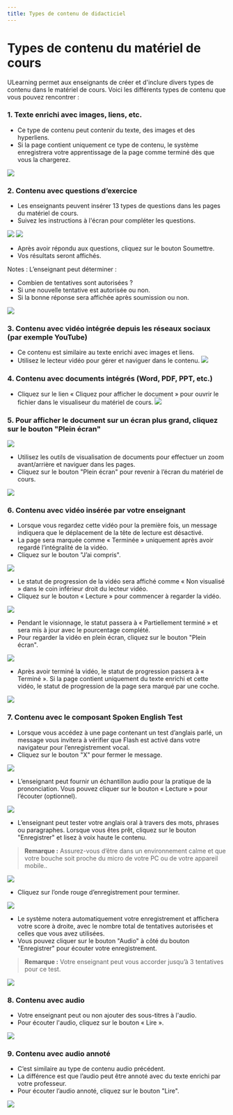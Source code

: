 ```yaml
--- 
title: Types de contenu de didacticiel
--- 
```




# Types de contenu du matériel de cours

ULearning permet aux enseignants de créer et d'inclure divers types de contenu dans le matériel de cours. Voici les différents types de contenu que vous pouvez rencontrer :
 
### 1. Texte enrichi avec images, liens, etc. 
 
 - Ce type de contenu peut contenir du texte, des images et des hyperliens.
 - Si la page contient uniquement ce type de contenu, le système enregistrera votre apprentissage de la page comme terminé dès que vous la chargerez.

![](/img/ulearning/student/courseware09.png)

 ### 2. Contenu avec questions d’exercice 
 
 - Les enseignants peuvent insérer 13 types de questions dans les pages du matériel de cours.
 - Suivez les instructions à l'écran pour compléter les questions.


![](/img/ulearning/student/courseware10.png)
![](/img/ulearning/student/courseware11.png)

 - Après avoir répondu aux questions, cliquez sur le bouton Soumettre.
 - Vos résultats seront affichés.
 
 Notes : L’enseignant peut déterminer :
 - Combien de tentatives sont autorisées ?
 - Si une nouvelle tentative est autorisée ou non.
 - Si la bonne réponse sera affichée après soumission ou non.


![](/img/ulearning/student/courseware12.png)

### 3. Contenu avec vidéo intégrée depuis les réseaux sociaux (par exemple YouTube)
 - Ce contenu est similaire au texte enrichi avec images et liens.
 - Utilisez le lecteur vidéo pour gérer et naviguer dans le contenu.
![](/img/ulearning/student/courseware13.png)


### 4. Contenu avec documents intégrés (Word, PDF, PPT, etc.)
 - Cliquez sur le lien « Cliquez pour afficher le document » pour ouvrir le fichier dans le visualiseur du matériel de cours.
![](/img/ulearning/student/courseware14.png)


### 5. Pour afficher le document sur un écran plus grand, cliquez sur le bouton "Plein écran"

![](/img/ulearning/student/courseware15.png)

 - Utilisez les outils de visualisation de documents pour effectuer un zoom avant/arrière et naviguer dans les pages.
 - Cliquez sur le bouton "Plein écran" pour revenir à l’écran du matériel de cours.

![](/img/ulearning/student/courseware16.png)

### 6. Contenu avec vidéo insérée par votre enseignant 
 
 - Lorsque vous regardez cette vidéo pour la première fois, un message indiquera que le déplacement de la tête de lecture est désactivé.
 - La page sera marquée comme « Terminée » uniquement après avoir regardé l’intégralité de la vidéo.
 - Cliquez sur le bouton "J’ai compris".


![](/img/ulearning/student/courseware17.png)

  - Le statut de progression de la vidéo sera affiché comme « Non visualisé » dans le coin inférieur droit du lecteur vidéo.
  - Cliquez sur le bouton « Lecture » pour commencer à regarder la vidéo.

![](/img/ulearning/student/courseware18.png)

 - Pendant le visionnage, le statut passera à « Partiellement terminé » et sera mis à jour avec le pourcentage complété.
 - Pour regarder la vidéo en plein écran, cliquez sur le bouton "Plein écran".

![](/img/ulearning/student/courseware19.png)
 - Après avoir terminé la vidéo, le statut de progression passera à « Terminé ».
Si la page contient uniquement du texte enrichi et cette vidéo, le statut de progression de la page sera marqué par une coche.

![](/img/ulearning/student/courseware20.png)

### 7. Contenu avec le composant Spoken English Test
 - Lorsque vous accédez à une page contenant un test d’anglais parlé, un message vous invitera à vérifier que Flash est activé dans votre navigateur pour l’enregistrement vocal.
 - Cliquez sur le bouton "X" pour fermer le message.

![](/img/ulearning/student/courseware21.png)

 - L’enseignant peut fournir un échantillon audio pour la pratique de la prononciation. Vous pouvez cliquer sur le bouton « Lecture » pour l’écouter (optionnel).

![](/img/ulearning/student/courseware22.png)

  - L’enseignant peut tester votre anglais oral à travers des mots, phrases ou paragraphes. Lorsque vous êtes prêt, cliquez sur le bouton "Enregistrer" et lisez à voix haute le contenu.
  > **Remarque :** Assurez-vous d’être dans un environnement calme et que votre bouche soit proche du micro de votre PC ou de votre appareil mobile..

![](/img/ulearning/student/courseware23.png)

  - Cliquez sur l’onde rouge d’enregistrement pour terminer.

![](/img/ulearning/student/courseware24.png)

  - Le système notera automatiquement votre enregistrement et affichera votre score à droite, avec le nombre total de tentatives autorisées et celles que vous avez utilisées.
  - Vous pouvez cliquer sur le bouton "Audio" à côté du bouton "Enregistrer" pour écouter votre enregistrement.

> **Remarque :** Votre enseignant peut vous accorder jusqu’à 3 tentatives pour ce test.

![](/img/ulearning/student/courseware25.png)

### 8. Contenu avec audio 
 - Votre enseignant peut ou non ajouter des sous-titres à l'audio.
 - Pour écouter l'audio, cliquez sur le bouton « Lire ».

![](/img/ulearning/student/courseware26.png)

### 9. Contenu avec audio annoté 
 - C’est similaire au type de contenu audio précédent.
 - La différence est que l’audio peut être annoté avec du texte enrichi par votre professeur.
 - Pour écouter l’audio annoté, cliquez sur le bouton "Lire".

![](/img/ulearning/student/courseware27.png)